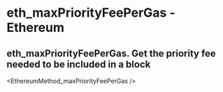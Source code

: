 # eth_maxPriorityFeePerGas - Ethereum

## eth_maxPriorityFeePerGas. Get the priority fee needed to be included in a block


<EthereumMethod_maxPriorityFeePerGas />
